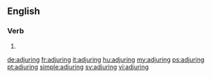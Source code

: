 ==English==

===Verb===
{{head|en|present participle}}

# {{present participle of|adjure|lang=en}}

[[de:adjuring]]
[[fr:adjuring]]
[[it:adjuring]]
[[hu:adjuring]]
[[my:adjuring]]
[[ps:adjuring]]
[[pt:adjuring]]
[[simple:adjuring]]
[[sv:adjuring]]
[[vi:adjuring]]